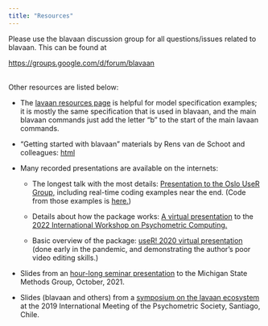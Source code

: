 ```yaml
---
title: "Resources"
---
```


Please use the blavaan discussion group for all questions/issues related to blavaan.  This can be found at

<a target="_blank" href="https://groups.google.com/d/forum/blavaan">https://groups.google.com/d/forum/blavaan</a><br /><br />

Other resources are listed below:

- The <a href="http://lavaan.ugent.be/resources/index.html">lavaan resources page</a> is helpful for model specification examples; it is mostly the same specification that is used in blavaan, and the main blavaan commands just add the letter "b" to the start of the main lavaan commands.

- "Getting started with blavaan" materials by Rens van de Schoot and colleagues: <a href="https://www.rensvandeschoot.com/tutorials/blavaan-how-to-get-started/">html</a>

- Many recorded presentations are available on the internets:
    - The longest talk with the most details: <a href="https://youtu.be/xJy5zIkzgvg">Presentation to the Oslo UseR Group,</a> including real-time coding examples near the end. (Code from those examples is <a href="https://ecmerkle.github.io/pub/merkle_oslo_script.R">here.</a>)

    - Details about how the package works: <a href="https://www.youtube.com/watch?v=Mm6oP_Ss6qg">A virtual presentation</a> to the <a href="https://www.psychoco.org/2022/">2022 International Workshop on Psychometric Computing.</a>

    - Basic overview of the package: <a href="https://www.youtube.com/watch?v=zWA43-6taNA">useR! 2020 virtual presentation</a> (done early in the pandemic, and demonstrating the author's poor video editing skills.)

- Slides from an <a href="https://ecmerkle.github.io/pub/Merkle_msu21.pdf">hour-long seminar presentation</a> to the Michigan State Methods Group, October, 2021.

- Slides (blavaan and others) from a <a href="https://osf.io/bcy78/">symposium on the lavaan ecosystem</a> at the 2019 International Meeting of the Psychometric Society, Santiago, Chile.
